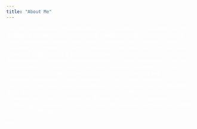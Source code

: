 ```yaml
---
title: "About Me"
---
```

<head>
<style>
body {
    /*background-image: url("graphics/img/palms.jpg");*/
    color:#ffffff;
    background: #eee; /* For browsers that do not support gradients */
    background: -webkit-linear-gradient(rgba(190,60,90,0) , rgba(250,190,115,0));  /* For Safari 5.1 to 6.0 */
    background: -o-linear-gradient(rgba(190,60,90,0), rgba(250,190,115,0));       /* For Opera 11.1 to 12.0 */
    background: -moz-linear-gradient(rgba(190,60,90,0), rgba(250,190,115,0));     /* For Firefox 3.6 to 15 */
    background: linear-gradient(rgba(190,60,90,0) , rgba(250,190,115,0));      /* Standard syntax */
}
</style>
</head>

Interdisciplinary researcher/developer with experience in quantitative and qualitative research for interactive 3D computer graphics, human spatial ability, data        visualization, virtual and augmented reality, serious games, 3D modeling and printing, documentary-style video production and direction, statistical analysis, and       K-12 STEM outreach for teacher professional development. Experience connecting people at local, municipal, state, and federal levels to ensure project success.          Extensive background in life sciences including plant physiology and molecular biology with associated laboratory techniques. Career interests include human-computer    interactions and interfaces, applications of human spatial ability research to gaming and immersive educational experiences, data science and data-driven decision       making, advanced data perception methodologies, technology integration for K-12 education, life science outreach, and public informal STEM education.

test 1
